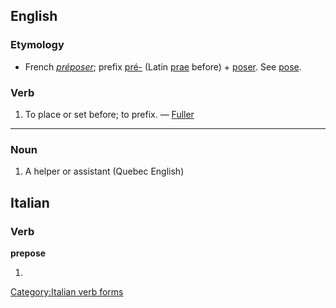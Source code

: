 ==English==

===Etymology===
*French ''[[préposer]]''; prefix [[pré-]] (Latin [[prae]] before) + [[poser]]. See [[pose]].

===Verb===
{{en-verb|prepos|ing}}

#{{transitive|obsolete}} To place or set before; to prefix. &mdash; [[Fuller]]

----
===Noun===

# A helper or assistant (Quebec English)

==Italian==

===Verb===
'''prepose'''

# {{form of|[[third-person|Third-person]] [[singular]] [[past historic]]|[[preporre#Italian|preporre]]|lang=Italian}}

[[Category:Italian verb forms]]